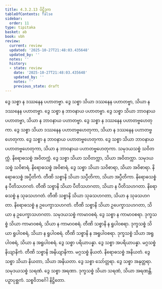 ```yaml
---
title: 4.3.2.13 ပိဋ္ဌိဒုက
tableOfContents: false
sidebar:
  order: 11
type: tipitaka
basket: ab
book: vbh
review:
  current: review
  updated: '2025-10-27T21:48:03.435648'
  updated_by: ''
  notes: ''
  history:
  - state: review
    date: '2025-10-27T21:48:03.435648'
    updated_by: ''
    notes: ''
    previous_state: draft
---
```



<ReviewStatus review={frontmatter.review} showDetails={true} />

<HypothesisAnnotation frontmatter={frontmatter} />

<DynamicBreadcrumb />

<Paragraph number="855" book="vbh">
ဒွေ သစ္စာ န ဒဿနေန ပဟာတဗ္ဗာ. ဒွေ သစ္စာ သိယာ ဒဿနေန ပဟာတဗ္ဗာ, သိယာ န ဒဿနေန ပဟာတဗ္ဗာ. ဒွေ သစ္စာ န ဘာဝနာယ ပဟာတဗ္ဗာ. ဒွေ သစ္စာ သိယာ ဘာဝနာယ ပဟာတဗ္ဗာ, သိယာ န ဘာဝနာယ ပဟာတဗ္ဗာ. ဒွေ သစ္စာ န ဒဿနေန ပဟာတဗ္ဗဟေတုကာ. ဒွေ သစ္စာ သိယာ ဒဿနေန ပဟာတဗ္ဗဟေတုကာ, သိယာ န ဒဿနေန ပဟာတဗ္ဗဟေတုကာ. ဒွေ သစ္စာ န ဘာဝနာယ ပဟာတဗ္ဗဟေတုကာ. ဒွေ သစ္စာ သိယာ ဘာဝနာယ ပဟာတဗ္ဗဟေတုကာ, သိယာ န ဘာဝနာယ ပဟာတဗ္ဗဟေတုကာ. သမုဒယသစ္စံ သဝိတက္ကံ. နိရောဓသစ္စံ အဝိတက္ကံ. ဒွေ သစ္စာ သိယာ သဝိတက္ကာ, သိယာ အဝိတက္ကာ. သမုဒယသစ္စံ သဝိစာရံ. နိရောဓသစ္စံ အဝိစာရံ. ဒွေ သစ္စာ သိယာ သဝိစာရာ, သိယာ အဝိစာရာ. နိရောဓသစ္စံ အပ္ပီတိကံ. တီဏိ သစ္စာနိ သိယာ သပ္ပီတိကာ, သိယာ အပ္ပီတိကာ. နိရောဓသစ္စံ န ပီတိသဟဂတံ. တီဏိ သစ္စာနိ သိယာ ပီတိသဟဂတာ, သိယာ န ပီတိသဟဂတာ. နိရောဓသစ္စံ န သုခသဟဂတံ. တီဏိ သစ္စာနိ သိယာ သုခသဟဂတာ, သိယာ န သုခသဟဂတာ. နိရောဓသစ္စံ န ဥပေက္ခာသဟဂတံ. တီဏိ သစ္စာနိ သိယာ ဥပေက္ခာသဟဂတာ, သိယာ န ဥပေက္ခာသဟဂတာ.
</Paragraph>

<Paragraph number="856" book="vbh">
သမုဒယသစ္စံ ကာမာဝစရံ. ဒွေ သစ္စာ န ကာမာဝစရာ. ဒုက္ခသစ္စံ သိယာ ကာမာဝစရံ, သိယာ န ကာမာဝစရံ. တီဏိ သစ္စာနိ န ရူပါဝစရာ. ဒုက္ခသစ္စံ သိယာ ရူပါဝစရံ, သိယာ န ရူပါဝစရံ. တီဏိ သစ္စာနိ န အရူပါဝစရာ. ဒုက္ခသစ္စံ သိယာ အရူပါဝစရံ, သိယာ န အရူပါဝစရံ. ဒွေ သစ္စာ ပရိယာပန္နာ. ဒွေ သစ္စာ အပရိယာပန္နာ. မဂ္ဂသစ္စံ နိယျာနိကံ. တီဏိ သစ္စာနိ အနိယျာနိကာ. မဂ္ဂသစ္စံ နိယတံ. နိရောဓသစ္စံ အနိယတံ. ဒွေ သစ္စာ သိယာ နိယတာ, သိယာ အနိယတာ. ဒွေ သစ္စာ သော်တ္တရာ. ဒွေ သစ္စာ အနုတ္တရာ. သမုဒယသစ္စံ သရဏံ. ဒွေ သစ္စာ အရဏာ. ဒုက္ခသစ္စံ သိယာ သရဏံ, သိယာ အရဏန္တိ.

</Paragraph>

<Paragraph number="857" type="center" book="vbh">
ပဉှာပုစ္ဆကံ.



</Paragraph>

<Paragraph number="858" type="center" book="vbh">
သစ္စဝိဘင်္ဂေါ နိဋ္ဌိတော.
</Paragraph>